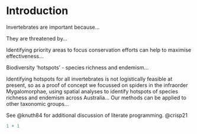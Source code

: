 # Introduction

Invertebrates are important because...

They are threatened by...

Identifying priority areas to focus conservation efforts can help to maximise effectiveness...

Biodiversity 'hotspots' - species richness and endemism...

Identifying hotspots for all invertebrates is not logistically feasible at present, so as a proof of concept we focussed on spiders in the infraorder Mygalomorphae, using spatial analyses to identify hotspots of species richness and endemism across Australia... Our methods can be applied to other taxonomic groups...


See @knuth84 for additional discussion of literate programming. @crisp21

```r
1 + 1
```
